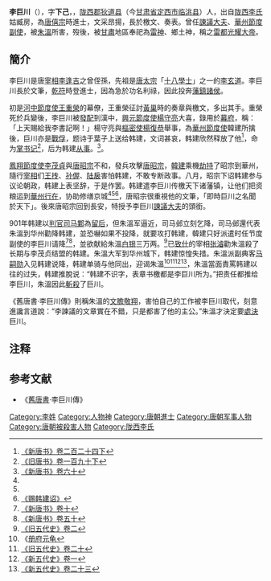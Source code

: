 '''李巨川'''（{{bd|？||901年}}），字'''下己'''，{{fact|號'''觀濤'''}}，[[陇西郡|陇西郡]][[狄道县|狄道县]]（今[[甘肃省|甘肃省]][[定西市|定西市]][[临洮县|临洮县]]）人，出自[[陇西李氏|陇西李氏]]姑臧房，為[[唐僖宗|唐僖宗]]時進士，文采昂揚，長於檄文、奏表。曾任[[諫議大夫|諫議大夫]]、[[鎮國軍節度使|華州節度副使]]，被[[朱溫|朱溫]]所害，歿後，被[[甘肅|甘肅]]地區奉祀為[[雷神|雷神]]、鄉土神，稱之[[雷都光耀大帝|雷都光耀大帝]]。

==簡介==
李巨川是唐[[宰相|宰相]][[李逢吉|李逢吉]]之曾侄孫，先祖是[[唐太宗|唐太宗]]「[[十八學士|十八學士]]」之一的[[李玄道|李玄道]]。李巨川長於文筆，[[乾符|乾符]]時登進士，因為急於功名利祿，因此投奔[[藩鎮|藩鎮]][[諸侯|諸侯]]。

初是[[河中節度使|河中節度使]][[王重榮|王重榮]]的幕僚，王重榮征討[[黃巢|黃巢]]時的奏章與檄文，多出其手。重榮死於兵變後，李巨川被[[發配|發配]]到漢中，[[興元節度使|興元節度使]][[楊守亮|楊守亮]]大喜，錄用於[[幕府|幕府]]，稱：「上天賜給我李書記啊！」楊守亮與[[樞密使|樞密使]][[楊復恭|楊復恭]]舉事，為[[華州節度使|華州節度使]]韓建所擒後，巨川亦是[[戰俘|戰俘]]，题诗于葉子上送给韩建，文词甚哀，韩建欣然释放了他<ref name=NBT224-3>[[:s:新唐书/卷224下|《新唐书》卷二百二十四下]]</ref>，命为[[掌书记|掌书记]]<ref name=BT190-3>[[:s:旧唐书/卷190下|《旧唐书》卷一百九十下]]</ref>，后为韩建[[从事|从事]]。<ref>[[:s:新唐书/卷060|《新唐书》卷六十]]</ref>。

[[鳳翔節度使|鳳翔節度使]][[李茂貞|李茂貞]]與[[唐昭宗|唐昭宗]]不和，發兵攻擊[[唐昭宗|唐昭宗]]，[[韓建|韓建]]乘機[[劫持|劫持]]了昭宗到華州，隨行[[宰相|宰相]]们[[王抟|王抟]]、[[孙偓|孙偓]]、[[陆扆|陆扆]]害怕韩建，不敢专断政事。八月，昭宗下诏韩建参与议论朝政，韩建上表坚辞，于是作罢。韩建遣李巨川传檄天下诸藩镇，让他们把资粮运到[[華州|華州]][[行在|行在]]，协助修缮京城<ref name=NBT224-3/><ref name=BT190-3/><ref>[[:s:赐韩建诏|《赐韩建诏》]]</ref>，唐昭宗很重視他的文筆，「即時巨川之名聞於天下」。後來唐昭宗回到長安，特授予李巨川[[諫議大夫|諫議大夫]]的頭銜。

901年韩建以[[判官|判官]][[司马邺_(后梁)|司马鄴]]為[[留后|留后]]，但朱溫军逼近，司马邺立刻乞降，司马邺還代表朱溫到华州勸降韩建，並恐嚇如果不投降，就要攻打韩建，韓建只好派遣时任节度副使的李巨川请降<ref name=NBT10>[[:s:新唐书/卷010|《新唐书》卷十]]</ref><ref name=NBT50>[[:s:新唐书/卷050|《新唐书》卷五十]]</ref>，並欲献給朱溫[[白银|白银]]三万两。<ref name=HFD2>[[:s:旧五代史/卷2|《旧五代史》卷二]]</ref>已[[致仕|致仕]]的宰相[[张濬|张濬]]勸朱溫殺了长期与李茂贞结盟的韩建。朱溫大军到华州城下，韩建惊惶失措。朱溫派副典客[[马嗣勋|马嗣勋]]入见韩建说降，韩建单骑与他同出，迎谒朱溫<ref name=CFYG>《[[册府元龟|册府元龟]]</ref><ref>[[:s:旧五代史/卷20|《旧五代史》卷二十]]</ref><ref>[[:s:新五代史/卷1|《新五代史》卷一]]</ref><ref>[[:s:新五代史/卷23|《新五代史》卷二十三]]</ref>，朱溫當面責罵韩建以往的过失，韩建推脫说：“韩建不识字，表章书檄都是李巨川所为。”把责任都推给李巨川，朱溫因此[[斬殺|斬殺]]了巨川。

《舊唐書·李巨川傳》則稱朱溫的[[文膽|文膽]][[敬翔|敬翔]]，害怕自己的工作被李巨川取代，刻意進讒言道說：“李諫議的文章實在不錯，只是都害了他的主公。”朱溫才決定要[[處決|處決]]巨川。

== 注释 ==
{{reflist|3}}

== 参考文献 ==
*《[[舊唐書|舊唐書]]·李巨川傳》

{{DEFAULTSORT:李}}
[[Category:李姓|Category:李姓]]
[[Category:人物神|Category:人物神]]
[[Category:唐朝進士|Category:唐朝進士]]
[[Category:唐朝军事人物|Category:唐朝军事人物]]
[[Category:唐朝被殺害人物|Category:唐朝被殺害人物]]
[[Category:陇西李氏|Category:陇西李氏]]